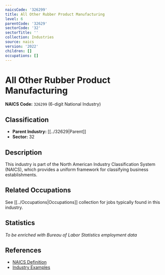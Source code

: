 ```yaml
---
naicsCode: '326299'
title: All Other Rubber Product Manufacturing
level: 6
parentCode: '32629'
sectorCode: '32'
sectorTitle: ''
collection: Industries
source: naics
version: '2022'
children: []
occupations: []
---
```

# All Other Rubber Product Manufacturing

**NAICS Code:** `326299` (6-digit National Industry)

## Classification

- **Parent Industry:** [[../32629|Parent]]
- **Sector:** 32

## Description

This industry is part of the North American Industry Classification System (NAICS), which provides a uniform framework for classifying business establishments.

## Related Occupations

See [[../Occupations|Occupations]] collection for jobs typically found in this industry.

## Statistics

*To be enriched with Bureau of Labor Statistics employment data*

## References

- [NAICS Definition](https://www.census.gov/naics/)
- [Industry Examples](https://www.census.gov/naics/2022NAICS/)
